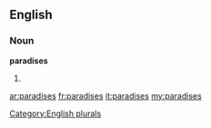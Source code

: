 ==English==

===Noun===
'''paradises'''

# {{plural of|[[paradise]]}}

[[Category:English plurals]]

[[ar:paradises]]
[[fr:paradises]]
[[it:paradises]]
[[my:paradises]]